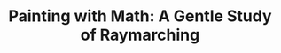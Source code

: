 ---
title: "Painting with Math: A Gentle Study of Raymarching"
description: "Lorem ipsum dolor sit amet"
pubDate: "2023-02-01"
mainImg: 'image.png'
---
